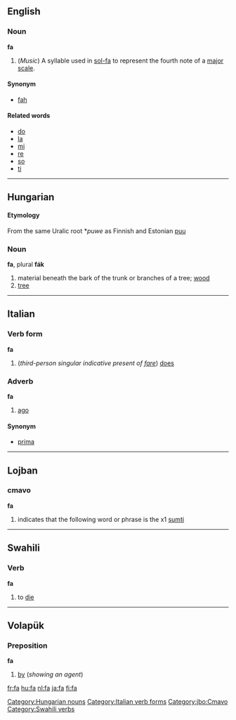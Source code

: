 {{See|få}}
==English==

===Noun===
'''fa'''

#(''Music'') A syllable used in [[sol-fa]] to represent the fourth note of a [[major scale]].

====Synonym====
*[[fah]]

====Related words====
*[[do]]
*[[la]]
*[[mi]]
*[[re]]
*[[so]]
*[[ti]]


----

==Hungarian== 
====Etymology====
From the same Uralic root *''puwe'' as Finnish and Estonian [[puu]]
===Noun=== 
'''fa''', plural '''fák'''

#material beneath the bark of the trunk or branches of a tree; [[wood]]
#[[tree]]

[[Category:Hungarian nouns]]


----

==Italian==
===Verb form===
'''fa'''

# (''third-person singular indicative present of [[fare]]'') [[does]]
[[Category:Italian verb forms]]
===Adverb===
'''fa'''

#[[ago]]

====Synonym====
*[[prima]]


----

==Lojban==

=== cmavo ===
'''fa'''

# indicates that the following word or phrase is the x1 [[sumti]]

[[Category:jbo:Cmavo]]


----

==Swahili==

===Verb===
'''fa'''

#to [[die]]

[[Category:Swahili verbs]]


----

==Volapük== 
===Preposition=== 
'''fa'''

#[[by]] (''showing an agent'')

[[fr:fa]]
[[hu:fa]]
[[nl:fa]]
[[ja:fa]]
[[fi:fa]]